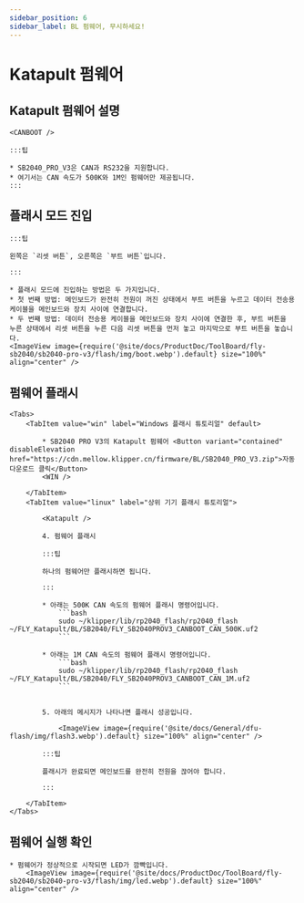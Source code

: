 ```yaml
---
sidebar_position: 6
sidebar_label: BL 펌웨어, 무시하세요!
---
```



# Katapult 펌웨어

## Katapult 펌웨어 설명

    <CANBOOT />

    :::팁

    * SB2040_PRO_V3은 CAN과 RS232을 지원합니다.
    * 여기서는 CAN 속도가 500K와 1M인 펌웨어만 제공됩니다.
    :::

## 플래시 모드 진입

    :::팁

    왼쪽은 `리셋 버튼`, 오른쪽은 `부트 버튼`입니다.

    :::

    * 플래시 모드에 진입하는 방법은 두 가지입니다.
    * 첫 번째 방법: 메인보드가 완전히 전원이 꺼진 상태에서 부트 버튼을 누르고 데이터 전송용 케이블을 메인보드와 장치 사이에 연결합니다.
    * 두 번째 방법: 데이터 전송용 케이블을 메인보드와 장치 사이에 연결한 후, 부트 버튼을 누른 상태에서 리셋 버튼을 누른 다음 리셋 버튼을 먼저 놓고 마지막으로 부트 버튼을 놓습니다.
    <ImageView image={require('@site/docs/ProductDoc/ToolBoard/fly-sb2040/sb2040-pro-v3/flash/img/boot.webp').default} size="100%" align="center" />

## 펌웨어 플래시

    <Tabs>
        <TabItem value="win" label="Windows 플래시 튜토리얼" default>

            * SB2040 PRO V3의 Katapult 펌웨어 <Button variant="contained" disableElevation href="https://cdn.mellow.klipper.cn/firmware/BL/SB2040_PRO_V3.zip">자동 다운로드 클릭</Button>
            <WIN />
            
        </TabItem>
        <TabItem value="linux" label="상위 기기 플래시 튜토리얼">
            
            <Katapult />

            4. 펌웨어 플래시

            :::팁

            하나의 펌웨어만 플래시하면 됩니다.

            :::

            * 아래는 500K CAN 속도의 펌웨어 플래시 명령어입니다.
                ```bash
                sudo ~/klipper/lib/rp2040_flash/rp2040_flash ~/FLY_Katapult/BL/SB2040/FLY_SB2040PROV3_CANBOOT_CAN_500K.uf2
                ```
                       
            * 아래는 1M CAN 속도의 펌웨어 플래시 명령어입니다.
                ```bash
                sudo ~/klipper/lib/rp2040_flash/rp2040_flash ~/FLY_Katapult/BL/SB2040/FLY_SB2040PROV3_CANBOOT_CAN_1M.uf2
                ```


            5. 아래의 메시지가 나타나면 플래시 성공입니다.

                <ImageView image={require('@site/docs/General/dfu-flash/img/flash3.webp').default} size="100%" align="center" />

            :::팁

            플래시가 완료되면 메인보드를 완전히 전원을 끊어야 합니다.

            :::

        </TabItem>
    </Tabs>

## 펌웨어 실행 확인

    * 펌웨어가 정상적으로 시작되면 LED가 깜빡입니다.
        <ImageView image={require('@site/docs/ProductDoc/ToolBoard/fly-sb2040/sb2040-pro-v3/flash/img/led.webp').default} size="100%" align="center" />
